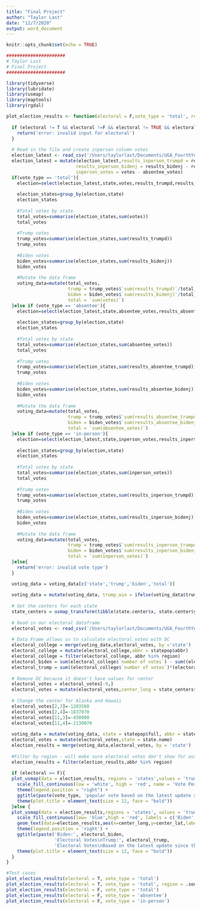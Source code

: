 ```yaml
---
title: "Final Project"
author: "Taylor Last"
date: "12/7/2020"
output: word_document
---
```


```r
knitr::opts_chunk$set(echo = TRUE)
```

```r
######################
# Taylor Last
# Final Project
######################

library(tidyverse)
library(lubridate)
library(usmap)
library(maptools)
library(rgdal)

plot_election_results <- function(electoral = F,vote_type = 'total', region = statepop$abbr){
  
  if (electoral != T && electoral !=F && electoral != TRUE && electoral != FALSE){
    return('error: invalid input for electoral')
  }
  
  # Read in the file and create inperson column votes
  election_latest <- read_csv('/Users/taylorlast/Documents/UGA_FourthYear/STAT_4365/USElection2020-NYT-Results-master/data/latest/presidential.csv', na = c('','NA',"NULL",'PrivacySuppressed'))
  election_latest = mutate(election_latest,results_inperson_trumpd = results_trumpd - results_absentee_trumpd,
                          results_inperson_bidenj = results_bidenj - results_absentee_bidenj,
                          inperson_votes = votes - absentee_votes)
  if(vote_type == 'total'){
    election=select(election_latest,state,votes,results_trumpd,results_bidenj)
    
    election_states=group_by(election,state)
    election_states
    
    #Total votes by state
    total_votes=summarise(election_states,sum(votes))
    total_votes
    
    #Trump votes
    trump_votes=summarise(election_states,sum(results_trumpd))
    trump_votes
    
    #Biden votes
    biden_votes=summarise(election_states,sum(results_bidenj))
    biden_votes
    
    #Mutate the data frame
    voting_data=mutate(total_votes,
                       trump = trump_votes$`sum(results_trumpd)`/total_votes$`sum(votes)`,
                       biden = biden_votes$`sum(results_bidenj)`/total_votes$`sum(votes)`,
                       total = `sum(votes)`)
  }else if (vote_type == 'absentee'){
    election=select(election_latest,state,absentee_votes,results_absentee_trumpd,results_absentee_bidenj)
    
    election_states=group_by(election,state)
    election_states
    
    #Total votes by state
    total_votes=summarise(election_states,sum(absentee_votes))
    total_votes
    
    #Trump votes
    trump_votes=summarise(election_states,sum(results_absentee_trumpd))
    trump_votes
    
    #Biden votes
    biden_votes=summarise(election_states,sum(results_absentee_bidenj))
    biden_votes
    
    #Mutate the data frame
    voting_data=mutate(total_votes,
                       trump = trump_votes$`sum(results_absentee_trumpd)`/total_votes$`sum(absentee_votes)`,
                       biden = biden_votes$`sum(results_absentee_bidenj)`/total_votes$`sum(absentee_votes)`,
                       total = `sum(absentee_votes)`)
  }else if (vote_type == 'in-person'){
    election=select(election_latest,state,inperson_votes,results_inperson_trumpd,results_inperson_bidenj)
    
    election_states=group_by(election,state)
    election_states
    
    #Total votes by state
    total_votes=summarise(election_states,sum(inperson_votes))
    total_votes
    
    #Trump votes
    trump_votes=summarise(election_states,sum(results_inperson_trumpd))
    trump_votes
    
    #Biden votes
    biden_votes=summarise(election_states,sum(results_inperson_bidenj))
    biden_votes
    
    #Mutate the data frame
    voting_data=mutate(total_votes,
                       trump = trump_votes$`sum(results_inperson_trumpd)`/total_votes$`sum(inperson_votes)`,
                       biden = biden_votes$`sum(results_inperson_bidenj)`/total_votes$`sum(inperson_votes)`,
                       total = `sum(inperson_votes)`)
  }else{
    return('error: invalid vote type')
  }

  voting_data = voting_data[c('state','trump','biden','total')]
  
  voting_data = mutate(voting_data, trump_win = ifelse(voting_data$trump > voting_data$biden,1,0))
  
  # Get the centers for each state
  state_centers = usmap_transform(tibble(state.center$x, state.center$y,state.name))
  
  # Read in our electoral dataframe
  electoral_votes <- read_csv('/Users/taylorlast/Documents/UGA_FourthYear/STAT_4365/electoralvotes.csv')
  
  # Data Frame allows us to calculate electoral votes with DC
  electoral_college = merge(voting_data,electoral_votes, by ='state')
  electoral_college = mutate(electoral_college,abbr = statepop$abbr)
  electoral_college = filter(electoral_college, abbr %in% region)
  electoral_biden = sum(electoral_college$`number of votes`) - sum((electoral_college$`number of votes`)*(electoral_college$trump_win))
  electoral_trump = sum((electoral_college$`number of votes`)*(electoral_college$trump_win))
  
  # Remove DC because it doesn't have values for center
  electoral_votes = electoral_votes[-9,]
  electoral_votes = mutate(electoral_votes,center_long = state_centers$state.center.x.1, center_lat = state_centers$state.center.y.1)
  
  # Change the center for Alaska and Hawaii
  electoral_votes[2,3]=-1203560
  electoral_votes[2,4]=-1837070
  electoral_votes[11,3]=-450000
  electoral_votes[11,4]=-2130070
  
  voting_data = mutate(voting_data, state = statepop$full, abbr = statepop$abbr)
  electoral_votes = mutate(electoral_votes,state = state.name)
  election_results = merge(voting_data,electoral_votes, by = 'state')
  
  #Filter by region - will make sure electoral votes don't show for out of region
  election_results = filter(election_results,abbr %in% region)
  
  if (electoral == F){
  plot_usmap(data = election_results, regions = 'states',values = 'trump',include = region) +
    scale_fill_continuous(low = 'white', high = 'red', name = 'Vote Percentage for Trump')+
    theme(legend.position = "right") +
    ggtitle(paste(vote_type, 'popular vote based on the latest update since the election'))+
    theme(plot.title = element_text(size = 12, face = "bold"))
  }else {
  plot_usmap(data = election_results,regions = 'states', values = 'trump_win', include = region) +
    scale_fill_continuous(low= 'blue',high = 'red', labels = c('Biden','Trump'), breaks = c(0,1), name = 'Candidate',guide = 'legend') +
    geom_text(data=election_results,aes(x=center_long,y=center_lat,label = `number of votes`)) +
    theme(legend.position = 'right') +
    ggtitle(paste('Biden:', electoral_biden,
                  'Electoral Votes\nTrump:', electoral_trump,
                  'Electoral Votes\nBased on the latest update since the election'))+
    theme(plot.title = element_text(size = 12, face = "bold"))
  }
}
```


```r
#Test cases
plot_election_results(electoral = T, vote_type = 'total')
plot_election_results(electoral = T, vote_type = 'total', region = .south_region)
plot_election_results(electoral = F, vote_type = 'total')
plot_election_results(electoral = F, vote_type = 'absentee')
plot_election_results(electoral = F, vote_type = 'in-person')

```

